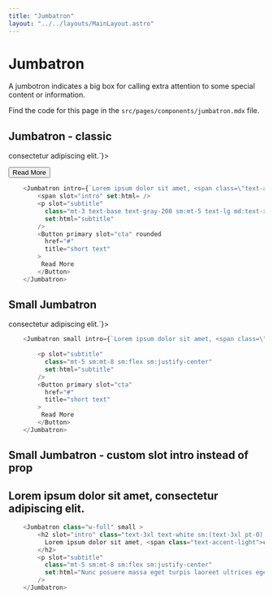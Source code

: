 ```yaml
---
title: "Jumbatron"
layout: "../../layouts/MainLayout.astro"
---
```


# Jumbatron

A jumbotron indicates a big box for calling extra attention to some special content or information.

Find the code for this page in the `src/pages/components/jumbatron.mdx` file.

## Jumbatron - classic
<div class="component-preview">
    <Jumbatron class="w-full"  intro={`Lorem ipsum dolor sit amet, <span class=\"text-accent-light\">consectetur</span> adipiscing elit.`}>
        <p slot="subtitle"
          class="mt-3 text-base text-gray-200 sm:mt-5 text-lg md:text-xl lg:mx-0 md:mt-5"
          set:html="Nunc posuere massa eget turpis laoreet ultrices eget vel massa."
        />
        <Button primary slot="cta" rounded
          href="#"
          title="short text"
        >
         Read More
        </Button>
    </Jumbatron>
</div>

```js
    <Jumbatron intro={`Lorem ipsum dolor sit amet, <span class=\"text-accent-light\">consectetur</span> adipiscing elit.`}>
        <span slot="intro" set:html= />
        <p slot="subtitle"
          class="mt-3 text-base text-gray-200 sm:mt-5 text-lg md:text-xl lg:mx-0 md:mt-5"
          set:html="subtitle"
        />
        <Button primary slot="cta" rounded
          href="#"
          title="short text"
        >
         Read More
        </Button>
    </Jumbatron>
```

## Small Jumbatron

<div class="component-preview">
    <Jumbatron class="w-full" small intro={`Lorem ipsum dolor sit amet, <span class=\"text-accent-light\">consectetur</span> adipiscing elit.`}>
        <p slot="subtitle"
          class="mt-5 sm:mt-8 sm:flex sm:justify-center"
          set:html="Nunc posuere massa eget turpis laoreet ultrices eget vel massa."
        />
    </Jumbatron>
</div>

```js
    <Jumbatron small intro={`Lorem ipsum dolor sit amet, <span class=\"text-accent-light\">consectetur</span> adipiscing elit.`}>
       
        <p slot="subtitle"
          class="mt-5 sm:mt-8 sm:flex sm:justify-center"
          set:html="subtitle"
        />
        <Button primary slot="cta"
          href="#"
          title="short text"
        >
         Read More
        </Button>
    </Jumbatron>
```


## Small Jumbatron - custom slot intro instead of prop
<div class="component-preview">
    <Jumbatron class="w-full" small >
        <h2 slot="intro" class="text-3xl text-white sm:(text-3xl pt-0) md:text-4xl lg:text-5xl font-light font-headbold">Lorem ipsum dolor sit amet, <span class="text-accent-light">consectetur</span> adipiscing elit.</h2>
        <p slot="subtitle"
          class="mt-5 sm:mt-8 sm:flex sm:justify-center"
          set:html="Nunc posuere massa eget turpis laoreet ultrices eget vel massa."
        />
    </Jumbatron>
</div>

```js
    <Jumbatron class="w-full" small >
        <h2 slot="intro" class="text-3xl text-white sm:(text-3xl pt-0) md:text-4xl lg:text-5xl font-light font-headbold">
          Lorem ipsum dolor sit amet, <span class="text-accent-light">consectetur</span> adipiscing elit.
        </h2>
        <p slot="subtitle"
          class="mt-5 sm:mt-8 sm:flex sm:justify-center"
          set:html="Nunc posuere massa eget turpis laoreet ultrices eget vel massa."
        />
    </Jumbatron>
```
